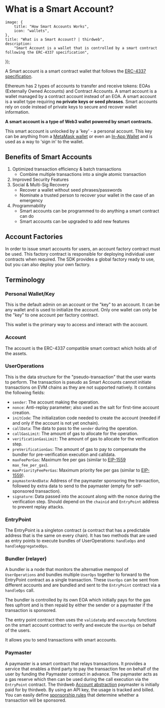 
# What is a Smart Account?

	image: {
		title: "How Smart Accounts Works",
		icon: "wallets",
	},
	title: "What is a Smart Account? | thirdweb",
	description:
		"Smart Account is a wallet that is controlled by a smart contract following the ERC-4337 specification",
});

A Smart account is a smart contract wallet that follows the [ERC-4337 specification](https://eips.ethereum.org/EIPS/eip-4337).

Ethereum has 2 types of accounts to transfer and receive tokens: EOAs (Externally Owned Accounts) and Contract Accounts. A smart account is a wallet managed by a contract account
instead of an EOA. A smart account is a wallet type requiring **no private keys or seed phrases**.
Smart accounts rely on code instead of private keys to secure and recover wallet information.

**A smart account is a type of Web3 wallet powered by smart contracts.**

This smart account is unlocked by a 'key' - a personal account. This key can be anything from a [MetaMask wallet](/connect/external-wallets/io.metamask) or even an [In-App Wallet](/connect/in-app-wallet/overview) and is used as a way to 'sign in' to the wallet.

## Benefits of Smart Accounts

1. Optimized transaction efficiency & batch transactions
   - Combine multiple transactions into a single atomic transaction
2. Improved Security Features
3. Social & Multi-Sig Recovery
   - Recover a wallet without seed phrases/passwords
   - Nominate a trusted person to recover your wallet in the case of an emergency
4. Programmability
   - Smart accounts can be programmed to do anything a smart contract can do
   - Smart accounts can be upgraded to add new features

## Account Factories

In order to issue smart accounts for users, an account factory contract must be used.
This factory contract is responsible for deploying individual user contracts when required.
The SDK provides a global factory ready to use, but you can also deploy your own factory.

## Terminology

### Personal Wallet/Key

This is the default admin on an account or the "key" to an account. It can be any wallet and is used to initialize the account.
Only one wallet can only be the "key" to one account per factory contract.

This wallet is the primary way to access and interact with the account.

### Account

The account is the ERC-4337 compatible smart contract which holds all of the assets.

### UserOperations

This is the data structure for the "pseudo-transaction" that the user wants to perform. The transaction is pseudo as Smart Accounts cannot initiate transactions on EVM chains as they are not supported natively. It contains the following fields:

- `sender`: The account making the operation.
- `nonce`: Anti-replay parameter; also used as the salt for first-time account creation.
- `initCode`: The initialization code needed to create the account (needed if and only if the account is not yet onchain).
- `callData`: The data to pass to the `sender` during the operation.
- `callGasLimit`: The amount of gas to allocate for the operation.
- `verificationGasLimit`: The amount of gas to allocate for the verification step.
- `preVerificationGas`: The amount of gas to pay to compensate the bundler for pre-verification execution and calldata.
- `maxFeePerGas`: Maximum fee per gas (similar to [EIP-1559](https://eips.ethereum.org/EIPS/eip-1559) `max_fee_per_gas`).
- `maxPriorityFeePerGas`: Maximum priority fee per gas (similar to [EIP-1559](https://eips.ethereum.org/EIPS/eip-1559)).
- `paymasterAndData`: Address of the paymaster sponsoring the transaction, followed by extra data to send to the paymaster (empty for self-sponsored transaction).
- `signature`: Data passed into the account along with the nonce during the verification step. Should depend on the `chainid` and `EntryPoint` address to prevent replay attacks.

### EntryPoint

The EntryPoint is a singleton contract (a contract that has a predictable address that is the same on every chain).
It has two methods that are used as entry points to execute bundles of UserOperations: `handleOps` and `handleAggregatedOps`.

### Bundler (relayer)

A bundler is a node that monitors the alternative mempool of `UserOperations` and bundles multiple `UserOps` together to forward to the EntryPoint contract as a single transaction.
These `UserOps` can be sent from different accounts and are bundled and sent to the `EntryPoint` contract via a `handleOps` call.

The bundler is controlled by its own EOA which initially pays for the gas fees upfront and is then repaid by either the sender or a paymaster if the transaction is sponsored.

The entry point contract then uses the `validateOp` and `executeOp` functions on the smart account contract to verify and execute the `UserOps` on behalf of the users.

It allows you to send transactions with smart accounts.

### Paymaster

A paymaster is a smart contract that relays transactions. It provides a service that enables a third party to pay
the transaction fee on behalf of the user by funding the Paymaster contract in advance. The paymaster acts as a gas reserve which then
can be used during the call execution via the `EntryPoint` contract. The thirdweb [Account abstraction](/connect/account-abstraction) paymaster is initially paid for by thirdweb. By using an API key,
the usage is tracked and billed. You can easily define [sponsorship rules](/connect/account-abstraction/sponsorship-rules) that determine whether a transaction will be sponsored.

